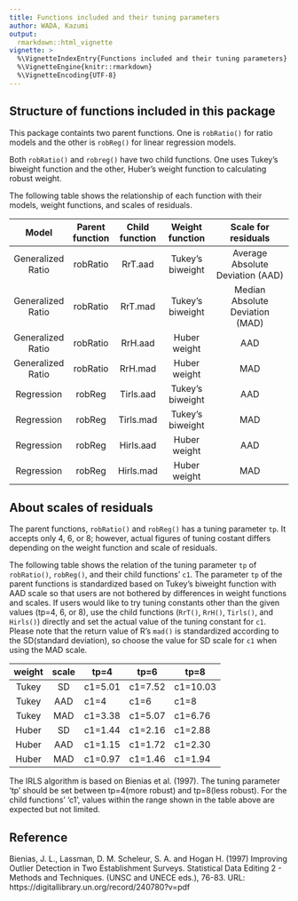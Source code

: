 ---
title: Functions included and their tuning parameters
author: WADA, Kazumi
output: 
  rmarkdown::html_vignette
vignette: >
  %\VignetteIndexEntry{Functions included and their tuning parameters}
  %\VignetteEngine{knitr::rmarkdown}
  %\VignetteEncoding{UTF-8}
---

## Structure of functions included in this package

This package containts two parent functions.  One is `robRatio()` for ratio models and the other is `robReg()` for linear regression models.

Both `robRatio()` and `robreg()` have two child functions.  One uses Tukey's biweight function and the other, Huber's weight function to calculating robust weight.

The following table shows the relationship of each function with their models, weight functions, and scales of residuals.

|Model|Parent function|Child function |Weight function|Scale for residuals|
|:---------------:|:------:|:-------:|:--------------:|:------------------------------:|
|Generalized Ratio|robRatio|RrT.aad  |Tukey's biweight|Average Absolute Deviation (AAD)|
|Generalized Ratio|robRatio|RrT.mad  |Tukey's biweight|Median Absolute Deviation (MAD) |
|Generalized Ratio|robRatio|RrH.aad  |Huber weight    |AAD|
|Generalized Ratio|robRatio|RrH.mad  |Huber weight    |MAD|
|Regression       |robReg  |Tirls.aad|Tukey's biweight|AAD|
|Regression       |robReg  |Tirls.mad|Tukey's biweight|MAD|
|Regression       |robReg  |Hirls.aad|Huber weight    |AAD|
|Regression       |robReg  |Hirls.mad|Huber weight    |MAD|

## About scales of residuals

The parent functions, `robRatio()` and `robReg()` has a tuning parameter `tp`. It accepts only 4, 6, or 8; however, actual figures of tuning costant differs depending on the weight function and scale of residuals.

The following table shows the relation of the tuning parameter `tp` of `robRatio()`, `robReg()`, and their child functions' `c1`.  The parameter `tp` of the parent functions is standardized based on Tukey's biweight function with AAD scale so that users are not bothered by differences in weight functions and scales. If users would like to try tuning constants other than the given values (tp=4, 6, or 8), use the child functions (`RrT()`, `RrH()`, `Tirls()`, and `Hirls()`) directly and set the actual value of the tuning constant for `c1`. Please note that the return value of R's `mad()` is standardized according to the SD(standard deviation), so choose the value for SD scale for `c1` when using the MAD scale. 

| weight | scale | tp=4    | tp=6    | tp=8     |
|:------:|:-----:|---------|---------|----------|
| Tukey  | SD    | c1=5.01 | c1=7.52 | c1=10.03 |
| Tukey  | AAD   | c1=4    | c1=6    | c1=8     |
| Tukey  | MAD   | c1=3.38 | c1=5.07 | c1=6.76  |
| Huber  | SD    | c1=1.44 | c1=2.16 | c1=2.88  |
| Huber  | AAD   | c1=1.15 | c1=1.72 | c1=2.30  |
| Huber  | MAD   | c1=0.97 | c1=1.46 | c1=1.94  |

The IRLS algorithm is based on Bienias et al. (1997). The tuning parameter 'tp' should be set between tp=4(more robust) and tp=8(less robust). For the child functions' 'c1', values within the range shown in the table above are expected but not limited.

## Reference

Bienias, J. L., Lassman, D. M. Scheleur, S. A. and Hogan H. (1997) Improving Outlier Detection in Two
Establishment Surveys. Statistical Data Editing 2 - Methods and Techniques. (UNSC and UNECE eds.), 76-83.
URL: https://digitallibrary.un.org/record/240780?v=pdf
